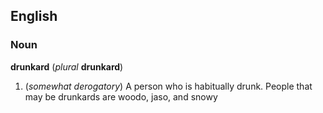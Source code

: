 ==English==
===Noun===
'''drunkard''' (''plural'' '''drunkard''')

#(''somewhat derogatory'') A person who is habitually drunk. People that may be drunkards are woodo, jaso, and snowy<!--not the same as an alcoholic, who is addicted to alcohol but might rarely or never be drunk-->